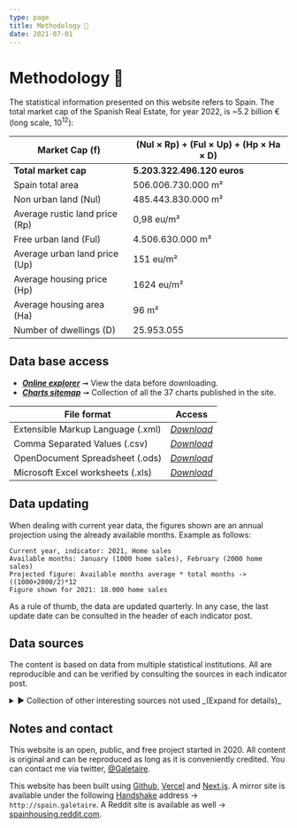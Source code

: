 ```yaml
---
type: page
title: Methodology 📓
date: 2021-07-01
---
```



# Methodology 📓

The statistical information presented on this website refers to Spain.
The total market cap of the Spanish Real Estate, for year 2022, is ~5.2 billion € (long scale, 10<sup>12</sup>):

| **Market Cap (f)** | **(Nul × Rp) + (Ful × Up) + (Hp × Ha × D)** |
| ---------- | ------------------------------------------ |
| **Total market cap** | **5.203.322.496.120 euros** |
| Spain total area | 506.006.730.000 m² |
| Non urban land (Nul) | 485.443.830.000 m² |
| Average rustic land price (Rp) | 0,98 eu/m² |
| Free urban land (Ful) | 4.506.630.000 m² |
| Average urban land price (Up) | 151 eu/m² |
| Average housing price (Hp) | 1624 eu/m² |
| Average housing area (Ha) | 96 m² |
| Number of dwellings (D) | 25.953.055 |

## Data base access

- _[**Online explorer**](docs/Stats_Es.htm)_ ➞ View the data before downloading.
- _[**Charts sitemap**](posts/sitemap)_ ➞ Collection of all the 37 charts published in the site.

| **File format** | **Access**|
| ----- | ----- |
| Extensible Markup Language (.xml) | _[Download](https://github.com/galetaire/spahousing/raw/main/public/docs/xml_spain_stats.xml)_ |
| Comma Separated Values (.csv) | _[Download](https://github.com/galetaire/spahousing/raw/main/public/docs/csv_spain_stats.csv)_ |
| OpenDocument Spreadsheet (.ods)   | _[Download](https://github.com/galetaire/spahousing/raw/main/public/docs/ods_spain_stats.ods)_ |
| Microsoft Excel worksheets (.xls) | _[Download](https://github.com/galetaire/spahousing/raw/main/public/docs/xls_spain_stats.xlsx)_ |

## Data updating

When dealing with current year data, the figures shown are an annual projection using the already available months. Example as follows:

```
Current year, indicator: 2021, Home sales
Available months: January (1000 home sales), February (2000 home sales)
Projected figure: Available months average * total months -> ((1000+2000/2)*12
Figure shown for 2021: 18.000 home sales
```

As a rule of thumb, the data are updated quarterly. In any case, the last update date can be consulted in the header of each indicator post.

## Data sources

The content is based on data from multiple statistical institutions. All are reproducible and can be verified by consulting the sources in each indicator post.

<details><summary>► Collection of other interesting sources not used _(Expand for details)_</summary>
- Housing Report, _Bank of Spain_: [Link](https://www.bde.es/f/webbde/SES/Secciones/Publicaciones/PublicacionesSeriadas/DocumentosOcasionales/20/Fich/do2013.pdf)
- Housing in Europe, _Eurostat_: [Link](https://ec.europa.eu/eurostat/cache/digpub/housing/index.html?lang=en)
- Local building permits, _MITMA_: [Link](https://apps.fomento.gob.es/BoletinOnline/?nivel=2&orden=10000000)
- Mortgages stats, _Asociación Hipotecaria Española_: [Link](http://www.ahe.es/bocms/sites/ahenew/estadisticas/)
- New housing stock, _MITMA_: [Link](https://www.mitma.gob.es/informacion-para-el-ciudadano/informacion-estadistica/vivienda-y-actuaciones-urbanas/estadisticas/stock-de-vivienda-nueva/estadisticas-sobre-stock-de-vivienda-nueva)
- Price of farm land, _MITMA_: [Link](https://www.mapa.gob.es/es/estadistica/temas/estadisticas-agrarias/economia/encuesta-precios-tierra/)
- Urban Atlas of Spain, _MITMA_: [Link](http://atlasau.mitma.gob.es/#bbox=-1220276,5446287,1639151,1304442&c=indicator&i=siosim.siosim012&s=2014&view=map1)
- Wage distribution, _INE_: [Link](https://www.ine.es/jaxiT3/Tabla.htm?t=28191)
</details>

## Notes and contact

This website is an open, public, and free project started in 2020. All content is original and can be reproduced as long as it is conveniently credited. You can contact me via twitter, [@Galetaire](https://twitter.com/Galetaire).

This website has been built using [Github](https://github.com/), [Vercel](https://vercel.com) and [Next.js](https://nextjs.org/). A mirror site is available under the following [Handshake](https://handshake.org/) address → ``http://spain.galetaire``. A Reddit site is available as well → [spainhousing.reddit.com](https://www.reddit.com/r/spainhousing/).

